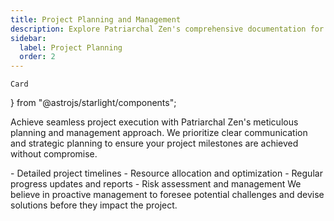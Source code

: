 ```yaml
---
title: Project Planning and Management
description: Explore Patriarchal Zen's comprehensive documentation for an in-depth look at our premium tools and construction .
sidebar:
  label: Project Planning
  order: 2
---
```


    Card
} from "@astrojs/starlight/components";

Achieve seamless project execution with Patriarchal Zen's meticulous planning and management approach. We prioritize clear communication and strategic planning to ensure your project milestones are achieved without compromise.

<Card title="Our planning and management  include:" icon="seti:notebook">
    - Detailed project timelines
    - Resource allocation and optimization
    - Regular progress updates and reports
    - Risk assessment and management
</Card>
We believe in proactive management to foresee potential challenges and devise solutions before they impact the project.
